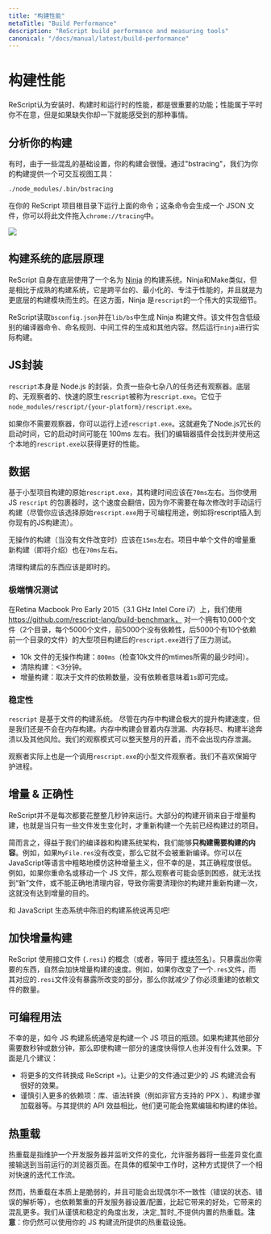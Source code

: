 ```yaml
---
title: "构建性能"
metaTitle: "Build Performance"
description: "ReScript build performance and measuring tools"
canonical: "/docs/manual/latest/build-performance"
---
```


<!--
# Build Performance 
-->


# 构建性能

<!--
ReScript considers performance at install time, build time and run time as a serious feature; it's one of those things you don't notice until you realize it's missing. 
-->


ReScript认为安装时、构建时和运行时的性能，都是很重要的功能；性能属于平时你不在意，但是如果缺失你却一下就能感受到的那种事情。


<!--
## Profile Your Build 
-->


## 分析你的构建

<!--
Sometime your build can be slow due to some confused infra setups. We provide an interactive visualization of your build's performance via `bstracing`: 
-->


有时，由于一些混乱的基础设置，你的构建会很慢。通过"bstracing"，我们为你的构建提供一个可交互视图工具：


```sh
./node_modules/.bin/bstracing
```

<!--
Run the above command at your ReScript project's root; it'll spit out a JSON file you can drag and drop into `chrome://tracing`. 
-->


在你的 ReScript 项目根目录下运行上面的命令；这条命令会生成一个 JSON 文件，你可以将此文件拖入`chrome://tracing`中。



<Image withShadow={true} src="/static/img/bstracing.png" caption="Screenshot of bstracing result"/>

<!--
## Under the Hood 
-->


## 构建系统的底层原理

<!--
ReScript itself uses a build system under the hood, called [Ninja](https://ninja-build.org). Ninja is like Make, but cross-platform, minimal, focuses in perf and destined to be more of a low-level building block than a full-blown build system. In this regard, Ninja's a great implementation detail for `rescript`. 
-->


ReScript 自身在底层使用了一个名为 [Ninja](https://ninja-build.org) 的构建系统。Ninja和Make类似，但是相比于成熟的构建系统，它是跨平台的、最小化的、专注于性能的，并且就是为更底层的构建模块而生的。在这方面，Ninja 是`rescript`的一个伟大的实现细节。


<!--
ReScript reads into `bsconfig.json` and generates the Ninja build file in `lib/bs`. The file contains the low-level compiler commands, namespacing rules, intermediate artifacts generation & others. It then runs `ninja` for the actual build. 
-->


ReScript读取`bsconfig.json`并在`lib/bs`中生成 Ninja 构建文件。该文件包含低级别的编译器命令、命名规则、中间工件的生成和其他内容。然后运行`ninja`进行实际构建。


<!--
## The JS Wrapper 
-->


## JS封装

<!--
`rescript` itself is a Node.js wrapper which takes care of some miscellaneous tasks, plus the watcher. The lower-level, watcher-less, fast native `rescript` is called `rescript.exe`. It's located at `node_modules/rescript/{your-platform}/rescript.exe`. 
-->


`rescript`本身是 Node.js 的封装，负责一些杂七杂八的任务还有观察器。底层的、无观察者的、快速的原生`rescript`被称为`rescript.exe`。它位于`node_modules/rescript/{your-platform}/rescript.exe`。


<!--
If you don't need the watcher, you can run said `rescript.exe`. This side-steps Node.js' long startup time, which can be in the order of `100ms`. Our editor plugin finds and uses this native `rescript.exe` for better performance. 
-->


如果你不需要观察器，你可以运行上述`rescript.exe`。这就避免了Node.js冗长的启动时间，它的启动时间可能在 100ms 左右。我们的编辑器插件会找到并使用这个本地的`rescript.exe`以获得更好的性能。


<!--
## Numbers 
-->


## 数据

<!--
Raw `rescript.exe` build on a small project should be around `70ms`. This doubles when you use the JS `rescript` wrapper which comes with a watcher, which is practically faster since you don't manually run the build at every change (though you should opt for the raw `rescript.exe` for programmatic usage, e.g. inserting rescript into your existing JS build pipeline). 
-->


基于小型项目构建的原始`rescript.exe`，其构建时间应该在`70ms`左右。当你使用 JS `rescript` 的包裹器时，这个速度会翻倍，因为你不需要在每次修改时手动运行构建（尽管你应该选择原始`rescript.exe`用于可编程用途，例如将rescript插入到你现有的JS构建流）。


<!--
No-op build (when no file's changed) should be around `15ms`. Incremental rebuild (described soon) of a single file in a project is around `70ms` too. 
-->


无操作的构建（当没有文件改变时）应该在`15ms`左右。项目中单个文件的增量重新构建（即将介绍）也在`70ms`左右。


<!--
Cleaning the artifacts should be instantaneous. 
-->


清理构建后的东西应该是即时的。


<!--
### Extreme Test 
-->


### 极端情况测试

<!--
We've stress-tested `rescript.exe` on a big project of 10,000 files (2 directories, 5000 files each, first 5000 no dependencies, last 5000 10 dependencies on files from the former directory) using https://github.com/rescript-lang/build-benchmark, on a Retina Macbook Pro Early 2015 (3.1 GHz Intel Core i7). 
-->


在Retina Macbook Pro Early 2015（3.1 GHz Intel Core i7）上，我们使用 https://github.com/rescript-lang/build-benchmark， 对一个拥有10,000个文件（2个目录，每个5000个文件，前5000个没有依赖性，后5000个有10个依赖前一个目录的文件）的大型项目构建后的`rescript.exe`进行了压力测试。


<!-- TODO: better repro -->

<!--
- No-op build of 10k files: `800ms` (the minimum amount of time required to check the mtimes of 10k files). 
-->

<!--
- Clean build: <3 minutes. 
-->

<!--
- Incremental build: depends on the number of the dependents of the file. No dependent means `1s`. 
-->


- 10k 文件的无操作构建：`800ms`（检查10k文件的mtimes所需的最少时间）。
- 清除构建：<3分钟。
- 增量构建：取决于文件的依赖数量，没有依赖者意味着`1s`即可完成。


<!--
### Stability 
-->


### 稳定性

<!--
`rescript` is a file-based build system. We don't do in-memory build, even if that speeds up the build a lot. In-memory builds risk memory leaks, out-of-memory errors, corrupt halfway build and others. Our watcher mode stays open for days or months with no leak. 
-->


`rescript` 是基于文件的构建系统。 尽管在内存中构建会极大的提升构建速度，但是我们还是不会在内存构建。内存中构建会冒着内存泄漏、内存耗尽、构建半途奔溃以及其他风险。我们的观察模式可以整天整月的开着，而不会出现内存泄漏。


<!--
The watcher is also just a thin file watcher that calls `rescript.exe`. We don't like babysitting daemon processes. 
-->


观察者实际上也是一个调用`rescript.exe`的小型文件观察者。我们不喜欢保姆守护进程。


<!--
## Incrementality & Correctness 
-->


## 增量 & 正确性

<!--
ReScript doesn't take whole seconds to run every time. The bulk of the build performance comes from incremental build, aka re-building a previously built project when a few files changed. 
-->


ReScript并不是每次都要花整整几秒钟来运行。大部分的构建开销来自于增量构建，也就是当只有一些文件发生变化时，才重新构建一个先前已经构建过的项目。


<!--
In short, thanks to our compiler and the build system's architecture, we're able to **only build what's needed**. E.g. if `MyFile.res` isn't changed, then it's not recompiled. You can roughly emulate such incrementalism in languages like JavaScript, but the degree of correctness is unfortunately low. For example, if you rename or move a JS file, then the watcher might get confused and not pick up the "new" file or fail to clean things up correctly, resulting in you needing to clean your build and restart anew, which defeats the purpose. 
-->


简而言之，得益于我们的编译器和构建系统架构，我们能够**只构建需要构建的内容**。例如，如果`MyFile.res`没有改变，那么它就不会被重新编译。你可以在JavaScript等语言中粗略地模仿这种增量主义，但不幸的是，其正确程度很低。例如，如果你重命名或移动一个 JS 文件，那么观察者可能会感到困惑，就无法找到“新”文件，或不能正确地清理内容，导致你需要清理你的构建并重新构建一次，这就没有达到增量的目的。


<!--
Say goodbye to stale build from your JavaScript ecosystem! 
-->


和 JavaScript 生态系统中陈旧的构建系统说再见吧!


<!--
## Speed Up Incremental Build 
-->


## 加快增量构建

<!--
ReScript uses the concept of interface files (`.resi`) (or, equivalently, [module signatures](module.md#signatures)). Exposing only what you need naturally speeds up incremental builds. E.g. if you change a `.res` file whose corresponding `.resi` file doesn't expose the changed part, then you've reduced the amount of dependent files you have to rebuild. 
-->


ReScript 使用接口文件 (`.resi`) 的概念（或者，等同于 [模块签名](module.md#signatures)）。只暴露出你需要的东西，自然会加快增量构建的速度。例如，如果你改变了一个`.res`文件，而其对应的`.resi`文件没有暴露所改变的部分，那么你就减少了你必须重建的依赖文件的数量。


<!--
## Programmatic Usage 
-->


## 可编程用法

<!--
Unfortunately, JS build systems are usually the bottleneck for building a JS project nowadays. Having parts of the build blazingly fast doesn't matter much if the rest of the build takes seconds or literally minutes. Here are a few suggestions: 
-->


不幸的是，如今 JS 构建系统通常是构建一个 JS 项目的瓶颈。如果构建其他部分需要数秒钟或数分钟，那么即使构建一部分的速度快得惊人也并没有什么效果。下面是几个建议：

<!--
- Convert more files into ReScript =). Fewer files going through fewer parts of the JS pipeline helps a ton. 
-->

<!--
- Careful with bringing in more dependencies: libraries, syntax transforms (e.g. the unofficially supported PPX), build step loaders, etc. The bulk of these dragging down the editing & building experience might out-weight the API benefits they provide. 
-->


- 将更多的文件转换成 ReScript =)。让更少的文件通过更少的 JS 构建流会有很好的效果。
- 谨慎引入更多的依赖项：库、语法转换（例如非官方支持的 PPX ）、构建步骤加载器等。与其提供的 API 效益相比，他们更可能会拖累编辑和构建的体验。

<!--
## Hot Reloading 
-->


## 热重载

<!--
Hot reloading refers to maintaining a dev server and listening to file changes in a way that allows the server to pipe some delta changes right into the currently running browser page. This provides a relatively fast iteration workflow while working in specific frameworks. 
-->


热重载是指维护一个开发服务器并监听文件的变化，允许服务器将一些差异变化直接输送到当前运行的浏览器页面。在具体的框架中工作时，这种方式提供了一个相对快速的迭代工作流。

<!--
However, hot reloading is fragile by nature, and counts on the occasional inconsistencies (bad state, bad eval, etc.) and the heavy devserver setup/config being less of a hassle than the benefits it provides. We err on the side of caution and stability in general, and decided not to provide a built-in hot reloading _yet_. **Note**: you can still use the hot reloading facility provided by your JS build pipeline. 
-->


然而，热重载在本质上是脆弱的，并且可能会出现偶尔不一致性（错误的状态、错误的解析等），也依赖繁重的开发服务器设置/配置，比起它带来的好处，它带来的混乱更多。我们从谨慎和稳定的角度出发，决定_暂时_不提供内置的热重载。**注意**：你仍然可以使用你的 JS 构建流所提供的热重载设施。
